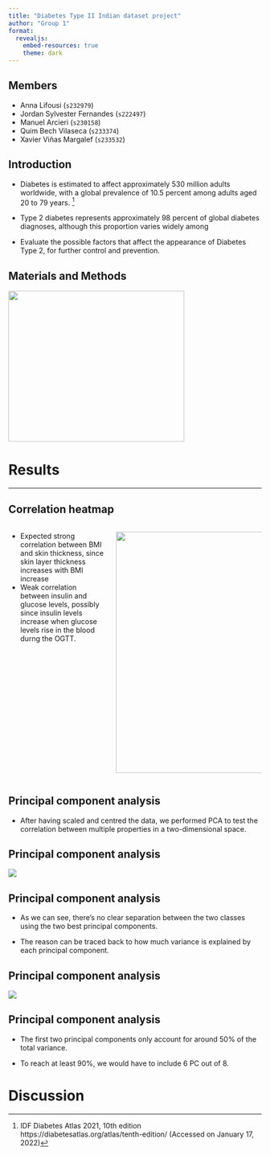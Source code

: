 ```yaml
---
title: "Diabetes Type II Indian dataset project"
author: "Group 1"
format: 
  revealjs:
    embed-resources: true
    theme: dark
---
```


## Members

-   Anna Lifousi (`s232979`)
-   Jordan Sylvester Fernandes (`s222497`)
-   Manuel Arcieri (`s230158`)
-   Quim Bech Vilaseca (`s233374`)
-   Xavier Viñas Margalef (`s233532`)

## Introduction

- Diabetes is estimated to affect approximately 530 million adults worldwide, with a global prevalence of 10.5 percent among adults aged 20 to 79 years. ^[IDF Diabetes Atlas 2021, 10th edition https://diabetesatlas.org/atlas/tenth-edition/ (Accessed on January 17, 2022)]

- Type 2 diabetes represents approximately 98 percent of global diabetes diagnoses, although this proportion varies widely among 

- Evaluate the possible factors that affect the appearance of Diabetes Type 2, for further control and prevention.

## Materials and Methods

![](../results/violin_plot.png){.absolute top=200 left=0 width="350" height="300"}


# Results 

---

## Correlation heatmap

:::: {.columns}

::: {.column width="40%"}
- Expected strong correlation between BMI and skin thickness, since skin layer thickness increases with BMI increase
- Weak correlation between insulin and glucose levels, possibly since insulin levels increase when glucose levels rise in the blood durng the OGTT.
:::

::: {.column width="60%"}
![](../results/heatmap.png){.absolute top=100 right=0 width="560" height="480"}
:::

::::

## Principal component analysis

- After having scaled and centred the data, we performed PCA to test the correlation between multiple properties in a two-dimensional space.

## Principal component analysis

::: {.center}
![](../results/PCA.png)
:::

## Principal component analysis

- As we can see, there's no clear separation between the two classes using the two best principal components.

- The reason can be traced back to how much variance is explained by each principal component.

## Principal component analysis

::: {.center}
![](../results/PCA_Var.png)
:::

## Principal component analysis

- The first two principal components only account for around 50% of the total variance.

- To reach at least 90%, we would have to include 6 PC out of 8.


# Discussion

